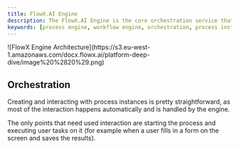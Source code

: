 ```yaml
---
title: FlowX.AI Engine
description: The FlowX.AI Engine is the core orchestration service that powers the platform. It manages process definitions, UI generation, frontend communication, and integration with custom services and plugins. The engine handles process instance lifecycle management, real-time state tracking, and ensures reliable process flow execution.
keywords: [process engine, workflow engine, orchestration, process instances, UI generation, business process management, BPM, process automation]
---
```


<Frame>
![FlowX Engine Architecture](https://s3.eu-west-1.amazonaws.com/docx.flowx.ai/platform-deep-dive/image%20%2820%29.png)
</Frame>

## Orchestration

Creating and interacting with process instances is pretty straightforward, as most of the interaction happens automatically and is handled by the engine.

The only points that need used interaction are starting the process and executing user tasks on it (for example when a user fills in a form on the screen and saves the results).

<Card title="FlowX Engine setup guide" href="../../../setup-guides/flowx-engine-setup-guide/" icon ="files">
</Card>
</fileContent>
</invoke>